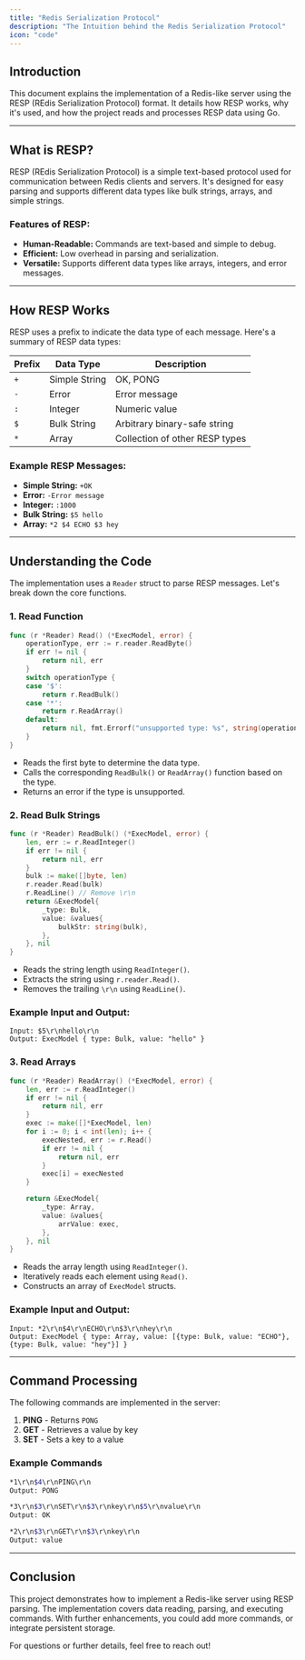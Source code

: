 ```yaml
---
title: "Redis Serialization Protocol"
description: "The Intuition behind the Redis Serialization Protocol"
icon: "code"
---
```


## Introduction

This document explains the implementation of a Redis-like server using the RESP (REdis Serialization Protocol) format. It details how RESP works, why it's used, and how the project reads and processes RESP data using Go.

---

## What is RESP?

RESP (REdis Serialization Protocol) is a simple text-based protocol used for communication between Redis clients and servers. It's designed for easy parsing and supports different data types like bulk strings, arrays, and simple strings.

### Features of RESP:

- **Human-Readable:** Commands are text-based and simple to debug.
- **Efficient:** Low overhead in parsing and serialization.
- **Versatile:** Supports different data types like arrays, integers, and error messages.

---

## How RESP Works

RESP uses a prefix to indicate the data type of each message. Here's a summary of RESP data types:

| Prefix | Data Type     | Description                    |
| ------ | ------------- | ------------------------------ |
| `+`    | Simple String | OK, PONG                       |
| `-`    | Error         | Error message                  |
| `:`    | Integer       | Numeric value                  |
| `$`    | Bulk String   | Arbitrary binary-safe string   |
| `*`    | Array         | Collection of other RESP types |

### Example RESP Messages:

- **Simple String:** `+OK
`
- **Error:** `-Error message
`
- **Integer:** `:1000
`
- **Bulk String:** `$5
hello
`
- **Array:** `*2
$4
ECHO
$3
hey
`

---

## Understanding the Code

The implementation uses a `Reader` struct to parse RESP messages. Let's break down the core functions.

### 1. **Read Function**

```go
func (r *Reader) Read() (*ExecModel, error) {
	operationType, err := r.reader.ReadByte()
	if err != nil {
		return nil, err
	}
	switch operationType {
	case '$':
		return r.ReadBulk()
	case '*':
		return r.ReadArray()
	default:
		return nil, fmt.Errorf("unsupported type: %s", string(operationType))
	}
}
```

- Reads the first byte to determine the data type.
- Calls the corresponding `ReadBulk()` or `ReadArray()` function based on the type.
- Returns an error if the type is unsupported.

### 2. **Read Bulk Strings**

```go
func (r *Reader) ReadBulk() (*ExecModel, error) {
	len, err := r.ReadInteger()
	if err != nil {
		return nil, err
	}
	bulk := make([]byte, len)
	r.reader.Read(bulk)
	r.ReadLine() // Remove \r\n
	return &ExecModel{
		_type: Bulk,
		value: &values{
			bulkStr: string(bulk),
		},
	}, nil
}
```

- Reads the string length using `ReadInteger()`.
- Extracts the string using `r.reader.Read()`.
- Removes the trailing `\r\n` using `ReadLine()`.

### Example Input and Output:

```
Input: $5\r\nhello\r\n
Output: ExecModel { type: Bulk, value: "hello" }
```

### 3. **Read Arrays**

```go
func (r *Reader) ReadArray() (*ExecModel, error) {
	len, err := r.ReadInteger()
	if err != nil {
		return nil, err
	}
	exec := make([]*ExecModel, len)
	for i := 0; i < int(len); i++ {
		execNested, err := r.Read()
		if err != nil {
			return nil, err
		}
		exec[i] = execNested
	}

	return &ExecModel{
		_type: Array,
		value: &values{
			arrValue: exec,
		},
	}, nil
}
```

- Reads the array length using `ReadInteger()`.
- Iteratively reads each element using `Read()`.
- Constructs an array of `ExecModel` structs.

### Example Input and Output:

```
Input: *2\r\n$4\r\nECHO\r\n$3\r\nhey\r\n
Output: ExecModel { type: Array, value: [{type: Bulk, value: "ECHO"}, {type: Bulk, value: "hey"}] }
```

---

## Command Processing

The following commands are implemented in the server:

1. **PING** - Returns `PONG`
2. **GET** - Retrieves a value by key
3. **SET** - Sets a key to a value

### Example Commands

```bash
*1\r\n$4\r\nPING\r\n
Output: PONG

*3\r\n$3\r\nSET\r\n$3\r\nkey\r\n$5\r\nvalue\r\n
Output: OK

*2\r\n$3\r\nGET\r\n$3\r\nkey\r\n
Output: value
```

---

## Conclusion

This project demonstrates how to implement a Redis-like server using RESP parsing. The implementation covers data reading, parsing, and executing commands. With further enhancements, you could add more commands, or integrate persistent storage.

For questions or further details, feel free to reach out!
